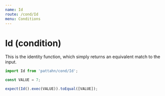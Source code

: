 ```yaml
---
name: Id
route: /cond/Id
menu: Conditions
---
```


# Id (condition)

This is the identity function, which simply returns an equivalent match to the input.

```js
import Id from 'pattahn/cond/Id';

const VALUE = 7;

expect(Id().exec(VALUE)).toEqual([VALUE]);
```
